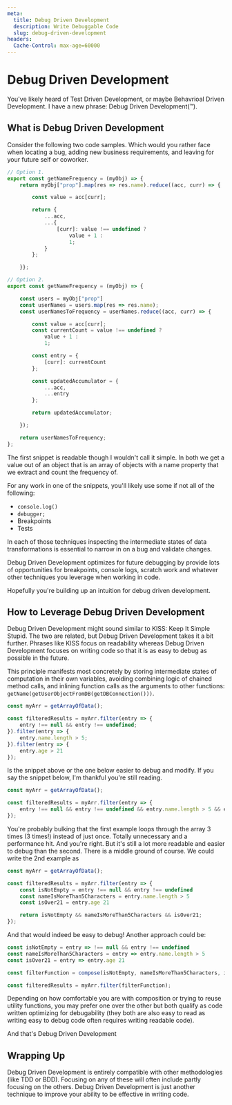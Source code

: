 ```yaml
---
meta:
  title: Debug Driven Development
  description: Write Debuggable Code
  slug: debug-driven-development
headers:
  Cache-Control: max-age=60000
---
```


# Debug Driven Development

You've likely heard of Test Driven Development, or maybe Behavrioal Driven
Development. I have a new phrase: Debug Driven Development(™).

## What is Debug Driven Development

Consider the following two code samples. Which would you rather face when
locating a bug, adding new business requirements, and leaving for your
future self or coworker.

```ts
// Option 1.
export const getNameFrequency = (myObj) => {
    return myObj["prop"].map(res => res.name).reduce((acc, curr) => {

        const value = acc[curr];

        return {
            ...acc,
            ...{
                [curr]: value !== undefined ?
                    value + 1 :
                    1;
            }
        };

    }};

// Option 2.
export const getNameFrequency = (myObj) => {

    const users = myObj["prop"]
    const userNames = users.map(res => res.name);
    const userNamesToFrequency = userNames.reduce((acc, curr) => {

        const value = acc[curr];
        const currentCount = value !== undefined ?
            value + 1 :
            1;

        const entry = {
            [curr]: currentCount
        };

        const updatedAccumulator = {
            ...acc,
            ...entry
        };

        return updatedAccumulator;

    });

    return userNamesToFrequency;
};
```
The first snippet is readable though I wouldn't call it simple. In both we get a
value out of an object that is an array of objects with a name property that we
extract and count the frequency of.

For any work in one of the snippets, you'll likely use some if not all of the
following:
* `console.log()`
* `debugger;`
* Breakpoints
* Tests

In each of those techniques inspecting the intermediate states of data
transformations is essential to narrow in on a bug and validate changes.

Debug Driven Development optimizes for future debugging by provide lots of
opportunities for breakpoints, console logs, scratch work and whatever
other techniques you leverage when working in code.

Hopefully you're building up an intuition for debug driven development.

## How to Leverage Debug Driven Development

Debug Driven Development might sound similar to KISS: Keep It Simple Stupid.
The two are related, but Debug Driven Development takes it a bit further.
Phrases like KISS focus on readability whereas Debug Driven Development focuses
on writing code so that it is as easy to debug as possible in the future.

This principle manifests most concretely by storing intermediate states of
computation in their own variables, avoiding combining logic of chained method
calls, and inlining function calls as the arguments to other functions:
`getName(getUserObjectFromDB(getDBConnection()))`.

```ts
const myArr = getArrayOfData();

const filteredResults = myArr.filter(entry => {
    entry !== null && entry !== undefined;
}).filter(entry => {
    entry.name.length > 5;
}).filter(entry => {
    entry.age > 21
});
```

Is the snippet above or the one below easier to debug and modify. If you say the
snippet below, I'm thankful you're still reading.

```ts
const myArr = getArrayOfData();

const filteredResults = myArr.filter(entry => {
    entry !== null && entry !== undefined && entry.name.length > 5 && entry.age 21
});
```

You're probably bulking that the first example loops through the array 3 times
(3 times!) instead of just once. Totally unnecessary and a performance hit. And
you're right. But it's still a lot more readable and easier to debug than the
second. There is a middle ground of course. We could write the 2nd example as

```ts
const myArr = getArrayOfData();

const filteredResults = myArr.filter(entry => {
    const isNotEmpty = entry !== null && entry !== undefined
    const nameIsMoreThan5Characters = entry.name.length > 5
    const isOver21 = entry.age 21

    return isNotEmpty && nameIsMoreThan5Characters && isOver21;
});
```

And that would indeed be easy to debug! Another approach could be:

```ts
const isNotEmpty = entry => !== null && entry !== undefined
const nameIsMoreThan5Characters = entry => entry.name.length > 5
const isOver21 = entry => entry.age 21

const filterFunction = compose(isNotEmpty, nameIsMoreThan5Characters, isOver21);

const filteredResults = myArr.filter(filterFunction);
```

Depending on how comfortable you are with composition or trying to reuse utility
functions, you may prefer one over the other but both qualify as code written
optimizing for debugability (they both are also easy to read as writing easy to
debug code often requires writing readable code).

And that's Debug Driven Development

## Wrapping Up

Debug Driven Development is entirely compatible with other methodologies (like
TDD or BDD). Focusing on any of these will often include partly focusing on the
others. Debug Driven Development is just another technique to improve your
ability to be effective in writing code.
